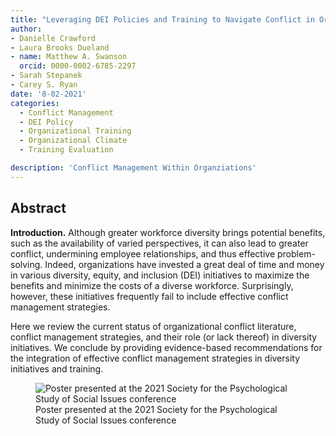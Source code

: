 ---
title: "Leveraging DEI Policies and Training to Navigate Conflict in Organizations"
author: 
- Danielle Crawford
- Laura Brooks Dueland
- name: Matthew A. Swanson
  orcid: 0000-0002-6785-2297
- Sarah Stepanek
- Carey S. Ryan
date: '8-02-2021'
categories: 
  - Conflict Management
  - DEI Policy
  - Organizational Training
  - Organizational Climate
  - Training Evaluation

description: 'Conflict Management Within Organziations'
---

## Abstract

**Introduction.** Although greater workforce diversity brings potential benefits, such as the availability of varied perspectives, it can also lead to greater conflict, undermining employee relationships, and thus effective problem-solving. Indeed, organizations have invested a great deal of time and money in various diversity, equity, and inclusion (DEI) initiatives to maximize the benefits and minimize the costs of a diverse workforce. Surprisingly, however, these initiatives frequently fail to include effective conflict management strategies.

Here we review the current status of organizational conflict literature, conflict management strategies, and their role (or lack thereof) in diversity initiatives. We conclude by providing evidence-based recommendations for the integration of effective conflict management strategies in diversity initiatives and training.

![Poster presented at the 2021 Society for the Psychological Study of Social Issues conference](images/Leveraging DEI Policies and Training to Navigate Conflict in Organizations.jpg){fig-align="center"}
